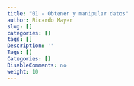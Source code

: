 ```yaml
---
title: "01 - Obtener y manipular datos"
author: Ricardo Mayer
slug: []
categories: []
tags: []
Description: ''
Tags: []
Categories: []
DisableComments: no
weight: 10
---
```

